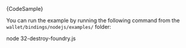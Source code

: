 
<CodeBlock className="language-typescript">
  {CodeSample}
</CodeBlock>

You can run the example by running the following command from the `wallet/bindings/nodejs/examples/` folder:

<CodeBlock className="language-bash">
    node 32-destroy-foundry.js
</CodeBlock>
